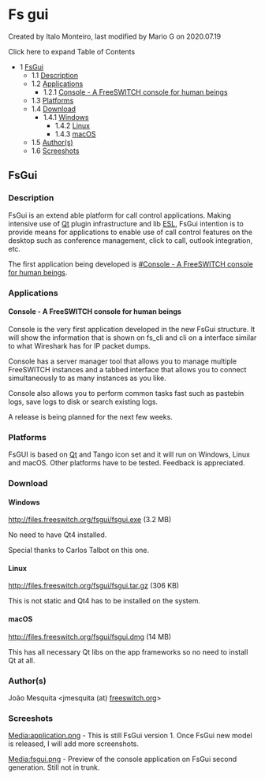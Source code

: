 
# Fs gui 

 Created by  Italo Monteiro, last modified by  Mario G on 2020.07.19

Click here to expand Table of Contents

* 1 [FsGui](#fsgui)  
   * 1.1 [Description](#description)  
   * 1.2 [Applications](#applications)  
      * 1.2.1 [Console - A FreeSWITCH console for human beings](#console---a-freeswitch-console-for-human-beings)  
   * 1.3 [Platforms](#platforms)  
   * 1.4 [Download](#download)  
      * 1.4.1 [Windows](#windows)  
         * 1.4.2 [Linux](#fsgui)  
         * 1.4.3 [macOS](#fsgui)  
   * 1.5 [Author(s)](#authors)  
   * 1.6 [Screeshots](#screeshots)

## FsGui

### Description

FsGui is an extend able platform for call control applications. Making intensive use of [Qt](http://www.qtsoftware.com/) plugin infrastructure and lib [ESL](../Event-Socket-Library/index.mdx#-new-), FsGui intention is to provide means for applications to enable use of call control features on the desktop such as conference management, click to call, outlook integration, etc.

The first application being developed is [#Console - A FreeSWITCH console for human beings](Fs-gui_13173087.mdx#console---a-freeswitch-console-for-human-beings).

### Applications

#### Console - A FreeSWITCH console for human beings

Console is the very first application developed in the new FsGui structure. It will show the information that is shown on fs\_cli and cli on a interface similar to what Wireshark has for IP packet dumps.

Console has a server manager tool that allows you to manage multiple FreeSWITCH instances and a tabbed interface that allows you to connect simultaneously to as many instances as you like.

Console also allows you to perform common tasks fast such as pastebin logs, save logs to disk or search existing logs.

A release is being planned for the next few weeks.

### Platforms

FsGUI is based on [Qt](http://www.qtsoftware.com/) and Tango icon set and it will run on Windows, Linux and macOS. Other platforms have to be tested. Feedback is appreciated.

### Download

#### Windows

<http://files.freeswitch.org/fsgui/fsgui.exe> (3.2 MB)

No need to have Qt4 installed.

Special thanks to Carlos Talbot on this one.

#### Linux

<http://files.freeswitch.org/fsgui/fsgui.tar.gz> (306 KB)

This is not static and Qt4 has to be installed on the system.

#### macOS

<http://files.freeswitch.org/fsgui/fsgui.dmg> (14 MB)

This has all necessary Qt libs on the app frameworks so no need to install Qt at all.

### Author(s)

João Mesquita &lt;jmesquita (at) [freeswitch.org](http://freeswitch.org)\>

### Screeshots

[Media:application.png](https://wiki.freeswitch.org/images/8/87/Application.png "Application.png") \- This is still FsGui version 1\. Once FsGui new model is released, I will add more screenshots.

[Media:fsgui.png](https://wiki.freeswitch.org/images/7/77/Fsgui.png "Fsgui.png") \- Preview of the console application on FsGui second generation. Still not in trunk.


